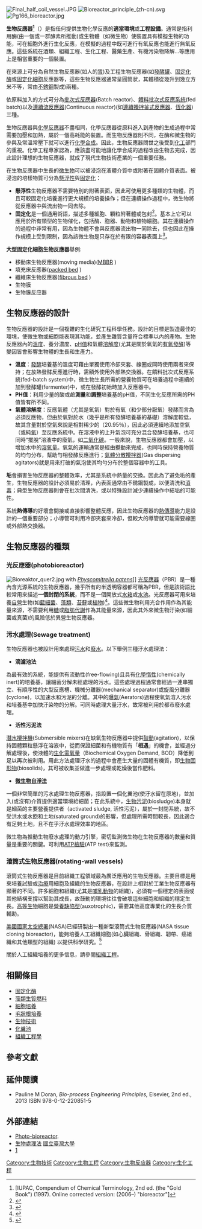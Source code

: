 {{multiple issues|
{{roughtranslation|time=2014-06-21T19:28:38+00:00}}
{{Expand |time=2011-09-15T04:19:51+00:00 }}
}}

[[Image:Final_half_coil_vessel.JPG|thumb]]
[[File:Bioreactor_principle_(zh-cn).svg|thumb]]
[[Image:Pg166_bioreactor.jpg|thumb]]

'''生物反應器<ref>[IUPAC, Compendium of Chemical Terminology, 2nd ed. (the "Gold Book") (1997). Online corrected version:  (2006–) "bioreactor"]</ref>'''（{{lang-en|Bioreactor}}）是指任何提供生物化學反應的'''適當環境'''或'''工程設備'''。通常是指利用酶(由一個或一群酵素所推動)或生物體（如微生物）使裝置具有模擬生物的功能，可在細胞外進行生化反應，在模擬的過程中既可進行有氧反應也能進行無氧反應。這些系統在酒類、組織工程、生化工程、醫藥生產、有機污染物降解...等應用上是相當重要的一個裝置。

在來源上可分為自然生物反應器(如人的[[胃|胃]])及工程生物反應器(如[[發酵罐|發酵罐]]、[[固定化酶|固定化酶]]或[[固定化細胞|固定化細胞]]反應器等，這些生物反應器通常呈圓筒狀，其體積從幾升到幾立方米不等，常由[[不銹鋼|不銹鋼]]製成)兩種。

依原料加入的方式可分為[[批次式反應器|批次式反應器]](Batch reactor)、[[饋料批次式反應系統|饋料批次式反應系統]](fed batch)以及[[連續流反應器|連續流反應器]](Continuous reactor)(如[[連續攪拌釜式反應器|連續攪拌釜式反應器]]、[[恆化器|恆化器]])三種。

生物反應器與[[化學反應器|化學反應器]]不盡相同，化學反應器從原料進入到產物的生成過程中常需要加壓和加熱，屬於一個高耗能的裝置。而生物反應器則不同，在酶和微生物的參與及常溫常壓下就可以進行[[化學合成|化學合成]]。因此，生物反應器問世之後受到[[化工|化工]]部門的重視。化學工程專家認為，應該盡可能地讓化學合成的過程改由生物去完成，因此設計理想的生物反應器，就成了現代生物技術產業的一個重要任務。

在生物反應器中生長的[[微生物|微生物]]可以被浸泡在液體介質中或附著在固體介質表面。被浸泡的培樣物質可分為[[懸浮性|懸浮性]]與[[固定化|固定化]]：
*'''懸浮性'''生物反應器不需要特別的附著表面，因此可使用更多種類的生物體，而且可較固定化培養進行更大規模的培養操作；但在連續操作過程中，微生物將從反應器中與流出物一同去除。
*'''固定化'''是一個通用術語，描述多種細胞、顆粒附著體或包封<ref>{{Cite journal |last=López |first=Asunción |last2=Lázaro |first2=Nuria |last3=Marqués |first3=Ana M. |date=1997-09-01 |title=The interphase technique: a simple method of cell immobilization in gel-beads |url=https://www.sciencedirect.com/science/article/pii/S0167701297000717 |journal=Journal of Microbiological Methods |language=en |volume=30 |issue=3 |doi=10.1016/S0167-7012(97)00071-7 |issn=0167-7012}}</ref>。基本上它可以應用於所有類型的生物催化，包括酶、胞器、動物和植物細胞。其在連續操作的過程中非常有用，因為生物體不會與反應器流出物一同除去，但也因此在操作規模上受到限制，因為該微生物是只存在於有限的容器表面上<ref>{{Cite journal |last=Peinado |first=Rafael A. |last2=Moreno |first2=Juan J. |last3=Villalba |first3=Jose M. |last4=González-Reyes |first4=Jose A. |last5=Ortega |first5=Jose M. |last6=Mauricio |first6=Juan C. |date=2006-12-06 |title=Yeast biocapsules: A new immobilization method and their applications |url=https://www.sciencedirect.com/science/article/pii/S0141022906002535 |journal=Enzyme and Microbial Technology |series=Papers from the 1st International Conference on Environmental, Industrial and Applied Microbiology (BioMicroWorld-2005) |language=en |volume=40 |issue=1 |doi=10.1016/j.enzmictec.2005.10.040 |issn=0141-0229}}</ref>。

'''大型固定化細胞生物反應器'''舉例: 
*移動床生物反應器(moving media)([http://www.triqua.eu/Triqua/fs3_site.nsf/htmlViewDocuments/44EBED064A451595C12575200056BE33 MBBR] {{Wayback|url=http://www.triqua.eu/Triqua/fs3_site.nsf/htmlViewDocuments/44EBED064A451595C12575200056BE33 |date=20150608001734 }})
*填充床反應器([http://www.umich.edu/~elements/5e/asyLearn/bits/pbr/index.htm packed bed] {{Wayback|url=http://www.umich.edu/~elements/5e/asyLearn/bits/pbr/index.htm |date=20200728234121 }})
*纖維床生物反應器([http://userpages.umbc.edu/~xkang/ENCH772/fibrous-bioreactor.html fibrous bed] {{Wayback|url=http://userpages.umbc.edu/~xkang/ENCH772/fibrous-bioreactor.html |date=20191021065620 }})
*生物膜
*生物膜反应器

==生物反應器的設計==
生物反應器的設計是一個複雜的生化研究工程科學任務。設計的目標是製造最佳的環境，使微生物或細胞能表現其功能，並產生雜質含量符合標準以內的產物。生物反應器內的[[溫度|溫度]]、養分濃度、[[pH值|pH值]]和氣體[[溶解度|溶解度]](尤其是關於氧氣的[[有氧發酵|有氧發酵]])等變因皆會影響生物體的生長和生產力。

*'''溫度'''：[[發酵|發酵]]培養基的溫度可藉由單獨使用冷卻夾套、線圈或同時使用兩者來保持；在放熱發酵反應進行時，需額外使用外部熱交換器。在饋料批次式反應系統(fed-batch system)中，微生物生長所需的營養物質可在培養過程中連續的加到發酵罐(fermenter)中，或在發酵初始時加入反應器中。
*'''PH值'''：利用少量的酸或鹼'''測量'''和'''調整'''培養基的pH值，不同生化反應所需的PH值皆有所不同。
*'''氣體溶解度'''：反應氣體（尤其是氧氣）對於有氧（和少部分厭氧）發酵而言為必須反應物，但由於氧對於水（幾乎是所有發酵培養基的基礎）溶解度較低，故其含量對於空氣來說是相對稀少的（20.95％），因此必須連續地添加空氣（或純[[氧|氧]]）至反應系統中。在溶液中的上升氣泡可充分混合發酵培養基，也可同時“擺脫”溶液中的廢氣，如[[二氧化碳|二氧化碳]]。一般來說，生物反應器都會加壓，以增加水中的[[溶氧量|溶氧量]]。氧氣的運輸通常是經由攪動來完成，也同時保持營養物質的均勻分布，幫助勻相發酵反應進行；[[氣體分散攪拌器|氣體分散攪拌器]](Gas dispersing agitators)就是用來打破的氣泡使其均勻分布於整個容器中的工具。

'''垢'''會損害生物反應器的整體效率，尤其是系統中熱量的交換。因此為了避免垢的產生，生物反應器的設計必須易於清理，內表面通常由不銹鋼製成，以便清洗和[[消毒|消毒]]；典型生物反應器則會在批次間清洗，或以特殊設計減少連續操作中結垢的可能性。

系統'''熱傳導'''的好壞會間接或直接影響整體反應，因此生物反應器的[[熱傳導|熱傳導]]能力是設計的一個重要部分；小導管可利用冷卻夾套來冷卻，但較大的導管就可能需要線圈或外部熱交換器。

==生物反應器的種類==
===光反應器(photobioreactor)=== 
[[File:Bioreaktor_quer2.jpg|thumb]] with ''[[Physcomitrella_patens|Physcomitrella patens]]'']]
[[光反應器|光反應器]]（PBR）是一種內含光源系統的生物反應器，幾乎所有的半透明容器都可稱為PBR，但是該術語比較常用來描述'''一個封閉的系統'''，而不是一個開放式[[水箱|水箱]]或[[水池|水池]]。光反應器可用來培養[[自營|自營]]生物(如[[藍細菌|藍細菌]]、[[藻類|藻類]]、[[苔蘚|苔蘚]]或[[植物|植物]])<ref>{{Cite journal |last=Decker |first=Eva L. |last2=Reski |first2=Ralf |date=2008-01 |title=Current achievements in the production of complex biopharmaceuticals with moss bioreactors |url=http://link.springer.com/10.1007/s00449-007-0151-y |journal=Bioprocess and Biosystems Engineering |language=en |volume=31 |issue=1 |doi=10.1007/s00449-007-0151-y |issn=1615-7591}}</ref>。這些微生物利用光合作用作為其能量來源，不需要利用[[糖|糖]]或[[脂肪|脂肪]][[代謝|代謝]]作為其能量來源，因此其外來微生物汙染(如細菌或真菌)的風險低於異營生物反應器。

===污水處理(Sewage treatment)===
生物反應器也被設計用來處理[[污水|污水]]和[[廢水|廢水]]。以下舉例三種汙水處理法：

*'''滴濾池法''' 
為最有效的系統，能提供有流動性(free-flowing)且具有[[化學惰性|化學惰性]](chemically inert)的培養基，讓細菌分解未經處理的污水。這些處理過程通常會經過一連串獨立、有順序性的大型反應槽、機械分離器(mechanical separator)或旋風分離器(cyclone)，以加速水和污泥的分離。其中的[[曝氣|曝氣]](Aerators)過程使氧氣溶入污水和培養基中加快汙染物的分解。可同時處理大量汙水，故常被利用於都市廢水處理。

*'''活性污泥法''' 
[[潛水攪拌機|潛水攪拌機]](Submersible mixers)在缺氧生物反應器中提供[[鼓動|鼓動]](agitation)，以保持固體顆粒懸浮在溶液中，從而保證細菌和有機物質有「'''相遇'''」的機會，並經過分解處理後，使液體的[[生化需氧量|生化需氧量]]（Biochemical Oxygen Demand, BOD）降低到足以再次被利用。用此方法處理汙水的過程中會產生大量的固體有機質，即[[生物固形物|生物固形物]](biosolids)，其可被收集並做進一步處理或乾燥後當作肥料。 

*'''[http://www.discuss.com.hk/viewthread.php?tid=22451437 微生物自淨法] {{Wayback|url=http://www.discuss.com.hk/viewthread.php?tid=22451437 |date=20191130105803 }}'''
一個非常簡單的污水處理生物反應器，指設置一個化糞池(使汙水留在原地)，並加入(或沒有)介質提供適當環境給細菌；在此系統中，[[生物污泥|生物污泥]](biosludge)本身就是細菌的主要營養提供者（activated sludge, 活性污泥），屬於一封閉系統，故不受洪水或水飽和土地(saturated ground)的影響，但處理所需時間較長，因此適合有足夠土地，且不在乎汙水處理效率的地區。{{Citation needed|date=January 2010}}

微生物為推動生物廢水處理的動力引擎，密切監測微生物在生物反應器的數量和質量是重要的關鍵。可利用[[ATP檢驗|ATP檢驗]](ATP test)來監測。

===滾筒式生物反應器(rotating-wall vessels)===
滾筒式生物反應器是目前組織工程領域最為廣泛應用的生物反應器。主要目標是用來培養試驗或[[治療|治療]]用細胞及組織的生物反應器，在設計上相對於工業生物反應器有顯著的不同。許多細胞和組織(尤其是[[哺乳動物|哺乳動物]]的組織)，必須有一個穩定的表面或其他結構支撐以幫助其成長，故鼓動的環境往往會破壞這些細胞和組織的穩定生長。[[高等生物|高等生物]]細胞是[[營養缺陷型|營養缺陷型]](auxotrophic)，需要其他高度專業化的生長介質輔助。

[[美國國家太空總署|美國國家太空總署]](NASA)已經研製出一種新型滾筒式生物反應器(NASA tissue cloning bioreactor)，能夠培養人工組織細胞(如心臟組織、骨組織、韌帶、癌組織和其他類型的組織) 以提供科學研究。<ref>{{Cite web |title=Scientists grow heart tissue in NASA Bioreactor |url=http://science.nasa.gov/NEWHOME/headlines/msad05oct99_1.htm |archive-url=https://web.archive.org/web/20090411090618/http://science.nasa.gov/newhome/headlines/msad05oct99_1.htm |archive-date=2009-04-11 |access-date=2014-06-21 |dead-url=yes}}</ref>

關於人工組織培養的更多信息，請參閱[[組織工程|組織工程]]。

==相關條目==
{{Portal|生物技術}}
* [[固定化酶|固定化酶]]
* [[藻類生質燃料|藻類生質燃料]]
* [[細胞培養|細胞培養]]
* [[毛狀根培養|毛狀根培養]]
* [[生物技術|生物技術]]
* [[化糞池|化糞池]]
* [[組織工程學|組織工程學]]

== 參考文獻 ==
<references/>

==延伸閱讀==
* Pauline M Doran, ''Bio-process Engineering Principles,'' Elsevier, 2nd ed., 2013 ISBN 978-0-12-220851-5

== 外部連結 ==
* [https://web.archive.org/web/20090411214045/http://inventgeek.com/Projects/photo-bio-reactor/overview.aspx Photo-bioreactor].
* [http://www.ecaa.ntu.edu.tw/weifang/water/NEW2/生物處理法.htm 生物處理法] {{Wayback|url=http://www.ecaa.ntu.edu.tw/weifang/water/NEW2/%E7%94%9F%E7%89%A9%E8%99%95%E7%90%86%E6%B3%95.htm|date=20190405075706}} [[國立臺灣大學|國立臺灣大學]]
* [https://web.archive.org/web/20160304192344/http://memo.cgu.edu.tw/Secretariat/news/45/research/research_3.htm]

{{生物技术}}

{{Authority control}}
[[Category:生物技術|Category:生物技術]]
[[Category:生物工程|Category:生物工程]]
[[Category:生物反应器|Category:生物反应器]]
[[Category:生化工程|Category:生化工程]]
